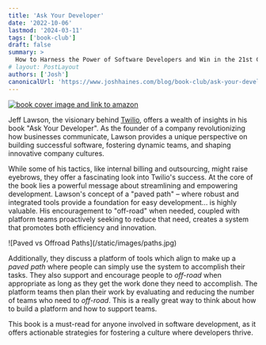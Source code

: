 ```yaml
---
title: 'Ask Your Developer'
date: '2022-10-06'
lastmod: '2024-03-11'
tags: ['book-club']
draft: false
summary: >
  How to Harness the Power of Software Developers and Win in the 21st Century
# layout: PostLayout
authors: ['Josh']
canonicalUrl: 'https://www.joshhaines.com/blog/book-club/ask-your-developer'
---
```


<div class="mx-auto w-1/3">
  <a href="https://www.amazon.com/Ask-Your-Developer-Software-Developers/dp/0063018292">
    <img
      alt="book cover image and link to amazon"
      src="https://m.media-amazon.com/images/I/516TQeaZpsL._SY445_SX342_.jpg"
    />
  </a>
</div>

Jeff Lawson, the visionary behind [Twilio](https://twilio.com), offers a wealth of insights in his book "Ask Your Developer". As the founder of a company revolutionizing how businesses communicate, Lawson provides a unique perspective on building successful software, fostering dynamic teams, and shaping innovative company cultures.

While some of his tactics, like internal billing and outsourcing, might raise eyebrows, they offer a fascinating look into Twilio's success. At the core of the book lies a powerful message about streamlining and empowering development. Lawson's concept of a "paved path" – where robust and integrated tools provide a foundation for easy development... is highly valuable. His encouragement to "off-road" when needed, coupled with platform teams proactively seeking to reduce that need, creates a system that promotes both efficiency and innovation.

<div className="-mx-2 flex flex-wrap justify-center overflow-hidden xl:-mx-2">
  <div className="my-1 w-full overflow-hidden px-2 xl:my-1 xl:w-1/2 xl:px-2">
    ![Paved vs Offroad Paths](/static/images/paths.jpg)
  </div>
</div>

Additionally, they discuss a platform of tools which align to make up a _paved path_ where people can simply use the system to accomplish their tasks. They also support and encourage people to _off-road_ when appropriate as long as they get the work done they need to accomplish. The platform teams then plan their work by evaluating and reducing the number of teams who need to _off-road_. This is a really great way to think about how to build a platform and how to support teams.

This book is a must-read for anyone involved in software development, as it offers actionable strategies for fostering a culture where developers thrive.
